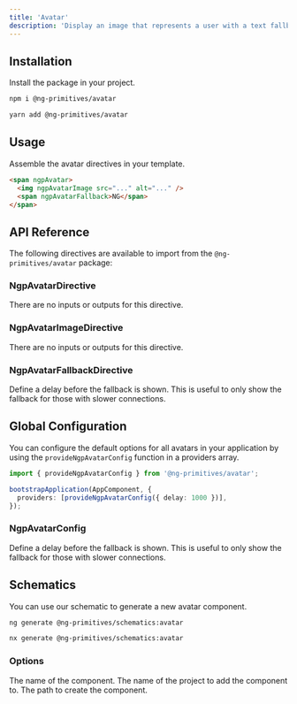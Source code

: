 ```yaml
---
title: 'Avatar'
description: 'Display an image that represents a user with a text fallback.'
---
```


## Installation

Install the package in your project.

<CodeGroup>

```bash npm
npm i @ng-primitives/avatar
```

```bash yarn
yarn add @ng-primitives/avatar
```

</CodeGroup>

## Usage

Assemble the avatar directives in your template.

```html
<span ngpAvatar>
  <img ngpAvatarImage src="..." alt="..." />
  <span ngpAvatarFallback>NG</span>
</span>
```

## API Reference

The following directives are available to import from the `@ng-primitives/avatar` package:

### NgpAvatarDirective

There are no inputs or outputs for this directive.

### NgpAvatarImageDirective

There are no inputs or outputs for this directive.

### NgpAvatarFallbackDirective

<ResponseField name="ngpAvatarFallbackDelay" type="number" default="0">
  Define a delay before the fallback is shown. This is useful to only show the fallback for those
  with slower connections.
</ResponseField>

## Global Configuration

You can configure the default options for all avatars in your application by using the `provideNgpAvatarConfig` function in a providers array.

```ts
import { provideNgpAvatarConfig } from '@ng-primitives/avatar';

bootstrapApplication(AppComponent, {
  providers: [provideNgpAvatarConfig({ delay: 1000 })],
});
```

### NgpAvatarConfig

<ResponseField name="delay" type="number">
  Define a delay before the fallback is shown. This is useful to only show the fallback for those
  with slower connections.
</ResponseField>

## Schematics

You can use our schematic to generate a new avatar component.

<CodeGroup>

```bash Angular CLI
ng generate @ng-primitives/schematics:avatar
```

```bash Nx
nx generate @ng-primitives/schematics:avatar
```

</CodeGroup>

### Options

<ResponseField name="name" type="string">
  The name of the component.
</ResponseField>

<ResponseField name="project" type="string">
  The name of the project to add the component to.
</ResponseField>

<ResponseField name="path" type="string">
  The path to create the component.
</ResponseField>
